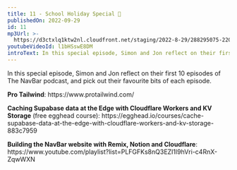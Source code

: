 ```yaml
---
title: 11 - School Holiday Special 🎉
publishedOn: 2022-09-29
id: 11
mp3Url: >-
  https://d3ctxlq1ktw2nl.cloudfront.net/staging/2022-8-29/288295075-22050-1-7aa1dd6eda94e.m4a
youtubeVideoId: l1bHSswE8DM
introText: In this special episode, Simon and Jon reflect on their first 10 episodes of The NavBar podcast, and pick out their favourite bits of each episode.
---
```


In this special episode, Simon and Jon reflect on their first 10 episodes of The NavBar podcast, and pick out their favourite bits of each episode.

**Pro Tailwind**: https\://www\.protailwind.com/

**Caching Supabase data at the Edge with Cloudflare Workers and KV Storage** (free egghead course): https\://egghead.io/courses/cache-supabase-data-at-the-edge-with-cloudflare-workers-and-kv-storage-883c7959

**Building the NavBar website with Remix, Notion and Cloudflare**: https\://www\.youtube.com/playlist?list=PLFGFKs8nQ3EZI1l9hVri-c4RnX-ZqwWXN
